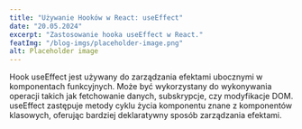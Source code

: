 ---
title: "Używanie Hooków w React: useEffect"
date: "20.05.2024"
excerpt: "Zastosowanie hooka useEffect w React."
featImg: "/blog-imgs/placeholder-image.png"
alt: Placeholder image
---

Hook useEffect jest używany do zarządzania efektami ubocznymi w komponentach funkcyjnych. Może być wykorzystany do wykonywania operacji takich jak fetchowanie danych, subskrypcje, czy modyfikacje DOM. useEffect zastępuje metody cyklu życia komponentu znane z komponentów klasowych, oferując bardziej deklaratywny sposób zarządzania efektami.
